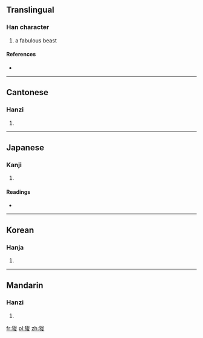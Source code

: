 ==Translingual==

===Han character===
{{Han char|rn=94|rad=犬|as=07|sn=10|four=4324<sub>7</sub>|canj=大竹戈金水 (KHICE)}}

# a fabulous beast

====References====
* {{Han ref|kx=0712.010|dkj=20431|dj=1124.020|hdz=21350.100|uh=72FB|ud=29435|bh=D2A9|bd=53929}}

----

==Cantonese==

===Hanzi===
{{yue-hanzi|jyut=|y=syun1}}

# {{defn|Cantonese|sort=犬07}}

----

==Japanese==

===Kanji===
{{ja-kanji|grade=|rs=犬07}}

# {{defn|Japanese|sort=犬07}}

====Readings====
* {{ja-readings|on=[[さん]] (san), [[しゅん]] (shun)|kun=}}

----

==Korean==

===Hanja===
{{ko-hanja|hangeul=산|eumhun=|rv=san|mr=san|y=san}}

# {{defn|Korean|sort=犬07}}

----

==Mandarin==

===Hanzi===
{{cmn-hanzi|pin=[[suān]] ([[suan1]])|wg=suan<sup>1</sup>}}

# {{defn|Mandarin|sort=犬07}}

[[fr:狻]]
[[pl:狻]]
[[zh:狻]]